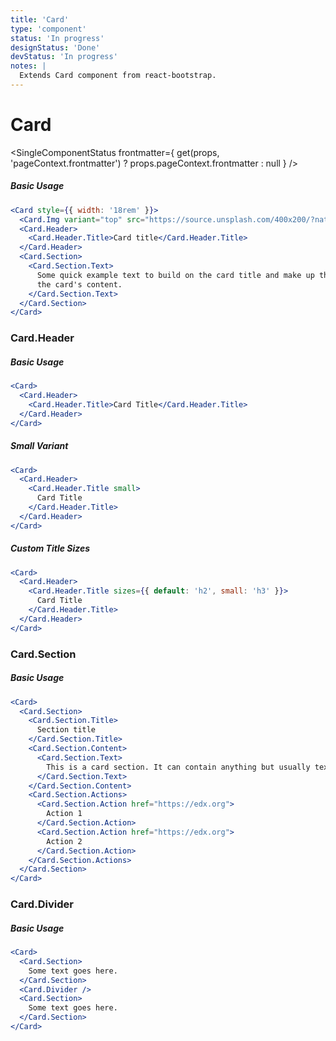```yaml
---
title: 'Card'
type: 'component'
status: 'In progress'
designStatus: 'Done'
devStatus: 'In progress'
notes: |
  Extends Card component from react-bootstrap.
---
```



# Card

<SingleComponentStatus
  frontmatter={
    get(props, 'pageContext.frontmatter') ? props.pageContext.frontmatter : null
  }
/>

##### Basic Usage

```jsx live
<Card style={{ width: '18rem' }}>
  <Card.Img variant="top" src="https://source.unsplash.com/400x200/?nature,flower" />
  <Card.Header>
    <Card.Header.Title>Card title</Card.Header.Title>
  </Card.Header>
  <Card.Section>
    <Card.Section.Text>
      Some quick example text to build on the card title and make up the bulk of
      the card's content.
    </Card.Section.Text>
  </Card.Section>
</Card>
```

### Card.Header

##### Basic Usage

```jsx live
<Card>
  <Card.Header>
    <Card.Header.Title>Card Title</Card.Header.Title>
  </Card.Header>
</Card>
```

##### Small Variant
```jsx live
<Card>
  <Card.Header>
    <Card.Header.Title small>
      Card Title
    </Card.Header.Title>
  </Card.Header>
</Card>
```

##### Custom Title Sizes
```jsx live
<Card>
  <Card.Header>
    <Card.Header.Title sizes={{ default: 'h2', small: 'h3' }}>
      Card Title
    </Card.Header.Title>
  </Card.Header>
</Card>
```

### Card.Section

##### Basic Usage

```jsx live
<Card>
  <Card.Section>
    <Card.Section.Title>
      Section title
    </Card.Section.Title>
    <Card.Section.Content>
      <Card.Section.Text>
        This is a card section. It can contain anything but usually text, a list, or list of links. Multiple sections have a card divider between them.
      </Card.Section.Text>
    </Card.Section.Content>
    <Card.Section.Actions>
      <Card.Section.Action href="https://edx.org">
        Action 1
      </Card.Section.Action>
      <Card.Section.Action href="https://edx.org">
        Action 2
      </Card.Section.Action>
    </Card.Section.Actions>
  </Card.Section>
</Card>
```

### Card.Divider

##### Basic Usage

```jsx live
<Card>
  <Card.Section>
    Some text goes here.
  </Card.Section>
  <Card.Divider />
  <Card.Section>
    Some text goes here.
  </Card.Section>
</Card>
```
